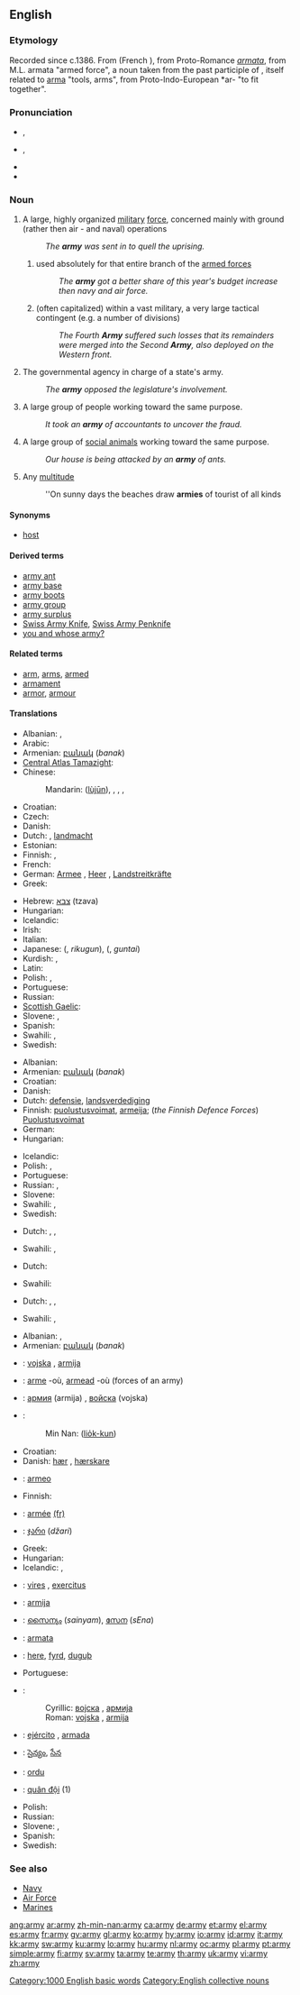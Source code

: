 {{wikipedia}}
{{also|Army}}
==English==

{{rank|placed|desire|greater|565|army|horse|send|peace}}

===Etymology===
Recorded since c.1386. From {{etyl|fro}} {{term|armée||lang=fro}} (French {{term|armée|lang=fr}}), from Proto-Romance ''[[armata]]'', from M.L. armata "armed force", a noun taken from the past participle of {{etyl|la}} {{term|armare||lang=la|to [[arm]]}}, itself related to [[arma]] "tools, arms", from Proto-Indo-European *ar- "to fit together".

===Pronunciation===
* {{a|UK}} {{IPA|/ˈɑː.miː/}}, {{SAMPA|/A:mi:/}}
* {{a|US}} {{IPA|/ˈɑɹ.mi/}}, {{SAMPA|/Ar\mi/}}
* {{audio|en-us-army.ogg|Audio (US)}}
* {{rhymes|ɑː(r)mi}}

===Noun===
{{en-noun|armies}}

# A large, highly organized [[military]] [[force]], concerned mainly with ground (rather then air - and naval) operations
#: ''The '''army''' was sent in to quell the uprising.''
## used absolutely for that entire branch of the [[armed forces]]
##: ''The '''army''' got a better share of this year's budget increase then navy and air force.''
## (often capitalized) within a vast military, a very large tactical contingent (e.g. a number of divisions)
##: ''The Fourth '''Army''' suffered such losses that its remainders were merged into the Second '''Army''', also deployed on the Western front.''
# The governmental agency in charge of a state's army.
#: ''The '''army''' opposed the legislature's involvement.''
# A large group of people working toward the same purpose.
#: ''It took an '''army''' of accountants to uncover the fraud.''
# A large group of [[social animal]]s working toward the same purpose.
#: ''Our house is being attacked by an '''army''' of ants.''
# Any [[multitude]]
#: ''On sunny days the beaches draw '''armies''' of tourist of all kinds

====Synonyms====
* [[host]]

====Derived terms====
* [[army ant]]
* [[army base]]
* [[army boots]]
* [[army group]]
* [[army surplus]]
* [[Swiss Army Knife]], [[Swiss Army Penknife]]
* [[you and whose army?]]

====Related terms====
* [[arm]], [[arms]], [[armed]]
* [[armament]]
* [[armor]], [[armour]]

====Translations====
{{trans-top|large, highly organised military force concerned mainly with ground operations}}
* Albanian: {{t+|sq|armatë|xs=Albanian}}, {{t-|sq|ushtri|xs=Albanian}}
* Arabic: {{t|ar|جيش|m|tr=jaysh|sc=Arab}}
* Armenian: [[բանակ]] (''banak'')
* [[Central Atlas Tamazight]]: {{tø|tzm|ⵜⴰⵙⵔⴷⴰⵙⵜ|f|tr=''tasrdast''|sc=Tfng|xs=Central Atlas Tamazight}}
* Chinese:
*: Mandarin: {{zh-ts|陸軍|陆军}} ([[lùjūn]]),  {{t|zh|陸軍|sc=Hani}},  {{t|zh|陆军|tr=lùjūn|sc=Hani}},  {{t|zh|軍隊|sc=Hani}},  {{t|zh|军队|tr=jūnduì|sc=Hani}}
* Croatian: {{t-|hr|vojska|f}}
* Czech: {{t-|cs|armáda|f}}
* Danish: {{t-|da|hær|c}}
* Dutch: {{t+|nl|leger|n}}, [[landmacht]]
* Estonian: {{t|et|maavägi}}
* Finnish: {{t+|fi|maavoimat}}, {{t+|fi|armeija}}
* French: {{t|fr|armée|f}}
* German: [[Armee]] {{f}}, [[Heer]] {{n}}, [[Landstreitkräfte]] {{f|p}}
* Greek: {{t+|el|στρατός|m|tr=stratós|sc=Grek}}
{{trans-mid}}
* Hebrew: [[צבא]] (tzava) {{m}}
* Hungarian: {{t+|hu|hadsereg}}
* Icelandic: {{t+|is|her|m}}
* Irish: {{t-|ga|arm|m|xs=Irish}}
* Italian: {{t+|it|esercito|m}}
* Japanese: {{Jpan|[[陸軍]]}} ({{Jpan|[[りくぐん]]}}, ''rikugun''), {{Jpan|[[軍隊]]}} ({{Jpan|[[ぐんたい]]}}, ''guntai'')
* Kurdish: {{ku-Arab|[[ئۆردوو]]}}, {{ku-Arab|[[جاش]]}}
* Latin: {{t-|la|exercitus|m}}
* Polish: {{t+|pl|armia|f}}, {{t+|pl|wojsko|n}}
* Portuguese: {{t+|pt|exército|m}}
* Russian: {{t+|ru|армия|f|tr=''ármija''|sc=Cyrl}}
* [[Scottish Gaelic]]: {{t-|gd|armailt|m|xs=Scottish Gaelic}}
* Slovene: {{t+|sl|vojska|f}}, {{t-|sl|armada|f}}
* Spanish: {{t+|es|ejército|m}}
* Swahili: {{t|sw|jeshi}},  {{t|sw|mwanajeshi}}
* Swedish: {{t+|sv|armé|c}}
{{trans-bottom}}

{{trans-top|government agency in charge of a state's army}}
* Albanian: {{t+|sq|armatë|xs=Albanian}}
* Armenian: [[բանակ]] (''banak'')
* Croatian: {{t-|hr|vojska|f}}
* Danish: {{t-|da|hær|c}}
* Dutch: [[defensie]], [[landsverdediging]]
* Finnish: [[puolustusvoimat]], [[armeija]]; (''the Finnish Defence Forces'') [[Puolustusvoimat]]
* German: {{t-|de|Heeresamt|n}}
* Hungarian: {{t|hu|honvédség}}
{{trans-mid}}
* Icelandic: {{t+|is|her|m}}
* Polish: {{t+|pl|armia|f}}, {{t+|pl|wojsko|n}}
* Portuguese: {{t+|pt|exército|m}}
* Russian: {{t+|ru|армия|f|tr=ármija|sc=Cyrl}}, {{t-|ru|вооружённые силы|p|tr=''vooružónnyje síly''|sc=Cyrl}}
* Slovene: {{t+|sl|vojska|f}}
* Swahili: {{t|sw|jeshi}},  {{t|sw|mwanajeshi}}
* Swedish: {{t+|sv|armé|c}}
{{trans-bottom}}

{{trans-top|large group of people working towards the same purpose}}
* Dutch: {{t+|nl|leger|n}}, {{t-|nl|horde}}, {{t+|nl|bende}}
{{trans-mid}}
* Swahili: {{t|sw|jeshi}},  {{t|sw|mwanajeshi}}
{{trans-bottom}}

{{trans-top|large group of social animals working towards the same purpose}}
* Dutch: {{t+|nl|leger|n}}
{{trans-mid}}
* Swahili: {{t|sw|jeshi}}
{{trans-bottom}}

{{trans-top|any multitude}}
* Dutch: {{t+|nl|leger|n}}, {{t-|nl|horde}}, {{t+|nl|menigte}}
{{trans-mid}}
* Swahili: {{t|sw|jeshi}},  {{t|sw|mwanajeshi}}
{{trans-bottom}}

{{checktrans-top}}
* Albanian: {{t+|sq|armatë|xs=Albanian}}, {{t-|sq|ushtri|xs=Albanian}}
* Armenian: [[բանակ]] (''banak'')
* {{ttbc|Bosnian}}: [[vojska]] {{f}}, [[armija]] {{f}}
* {{ttbc|Breton}}: [[arme]] {{f}} -où, [[armead]] {{f}} -où (forces of an army)
* {{ttbc|Bulgarian}}: [[армия]] (armija) {{f}}, [[войска]] (vojska) {{f}}
* {{ttbc|Chinese}}:
*: Min Nan: {{zh-ts|陸軍|陆军}} ([[lio̍k-kun]])
* Croatian: {{t-|hr|vojska|f}}
* Danish: [[hær]] {{c}}, [[hærskare]] {{c}}
* {{ttbc|Esperanto}}: [[armeo]]
* Finnish: {{t+|fi|armeija}}
* {{ttbc|French}}: [[armée]] [[:fr:armée|(fr)]] {{f}}
* {{ttbc|Georgian}}: [[ჯარი]] (''džari'')
* Greek: {{t+|el|στρατιά|f|tr=''stratiá''|sc=Grek}}
* Hungarian: {{t+|hu|sereg}}
* Icelandic: {{t+|is|hópur|m}}, {{t+|is|her|m}}
{{trans-mid}}
* {{ttbc|Latin}}: [[vires]] {{f}}, [[exercitus]] {{m}}
* {{ttbc|Lithuanian}}: [[armija]] {{f}}
* {{ttbc|Malayalam}}: [[സൈന്യം]] (''sainyam''), [[സേന]] (''sEna'')
* {{ttbc|Maltese}}: [[armata]]
* {{ttbc|Old English}}: [[here#Old English|here]], [[fyrd]], [[duguþ]]
* Portuguese: {{t+|pt|exército|m}}
* {{ttbc|Serbian}}:
*: Cyrillic: [[војска]] {{f}}, [[армија]] {{f}}
*: Roman: [[vojska]] {{f}}, [[armija]] {{f}}
* {{ttbc|Spanish}}: [[ejército]] {{m}}, [[armada]] {{f}}
* {{ttbc|Telugu}}: [[సైన్యం]], [[సేన]]
* {{ttbc|Turkish}}: [[ordu]]
* {{ttbc|Vietnamese}}: [[quân đội]] (1)
* Polish: {{t+|pl|armia|f}}
* Russian: {{t+|ru|армия|f|tr=''ármija''|sc=Cyrl}}
* Slovene: {{t+|sl|vojska|f}}, {{t-|sl|armada|f}}
* Spanish: {{t+|es|ejército}}
* Swedish: {{t+|sv|armé|c}}
{{trans-bottom}}

===See also===
* [[Navy]]
* [[Air Force]]
* [[Marines]]

[[Category:1000 English basic words]]
[[Category:English collective nouns]]

[[ang:army]]
[[ar:army]]
[[zh-min-nan:army]]
[[ca:army]]
[[de:army]]
[[et:army]]
[[el:army]]
[[es:army]]
[[fr:army]]
[[gv:army]]
[[gl:army]]
[[ko:army]]
[[hy:army]]
[[io:army]]
[[id:army]]
[[it:army]]
[[kk:army]]
[[sw:army]]
[[ku:army]]
[[lo:army]]
[[hu:army]]
[[nl:army]]
[[oc:army]]
[[pl:army]]
[[pt:army]]
[[simple:army]]
[[fi:army]]
[[sv:army]]
[[ta:army]]
[[te:army]]
[[th:army]]
[[uk:army]]
[[vi:army]]
[[zh:army]]